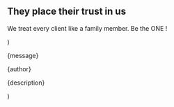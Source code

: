   <Section bg="muted" py="8|12|16|24" {...props}>
    <Container>
      <H2 m="0" fontSize="4xl|5xl" textAlign="center">
        They place their trust in us
      </H2>
      <P fontSize="xl|2xl" mt="2" textAlign="center">
        We treat every client like a family member. Be the ONE ! 
      </P>
      <Grid col="1|2" fontsize="lg" gap="8" mt="8">
        <Testimonial bg="postblock"
          author="Sandeep Banoula"
          description="COC Private Server"
          message="I am just impressed by the service quality and working strategy from TwistBlogg Team. I hired them for the development of a blogger theme, and they have satisfied me to the full by delivering the template in time. They are experts, highly dedicated, attentive, talented and care much about the client needs."
        />
        <Testimonial bg="postblock"
          author="Jitender Kumar"
          description="Glitch Times"
          message="TwistBlogg offers unique and prime quality blog widgets that every blogger must use. And if you’re not happy with current design, their detailed and documented articles will help. I’ve been following this wonderful blog from past six months and I’m in love with everything about TwistBlogg."
        />
      </Grid>
    </Container>
  </Section>
)

  <Div position="relative" rounded="lg" p="6" {...props}>
    <P m="0">{message}</P>
    <P m="0" mt="4" fontSize="xl" fontWeight="semibold">
      {author}
    </P>
    <P m="0" fontSize="md">
      {description}
    </P>
  </Div>
)